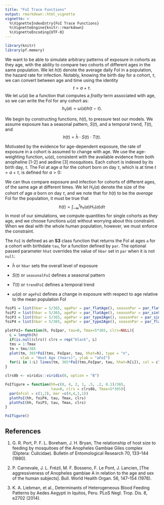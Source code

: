 ```yaml
---
title: "FoI Trace Functions"
output: rmarkdown::html_vignette
vignette: >
  %\VignetteIndexEntry{FoI Trace Functions}
  %\VignetteEngine{knitr::rmarkdown}
  %\VignetteEncoding{UTF-8}
---
```


```r
library(knitr) 
library(pf.memory)
```

We want to be able to simulate arbitrary patterns of exposure in cohorts as they age, with the ability to compare two cohorts of different ages in the same population. We let $h(t)$ denote the average daily FoI in a population, the hazard rate for infection. Notably, knowing the birth day for a cohort, $\tau,$ we can convert between age and time using the identity $$t = a + \tau.$$  We let $\omega(a)$ be a function that computes a *frailty* term associated with age, so we can write the FoI for any cohort as:
$$h_\tau(a) = \omega(a) h(t-\tau).$$ 

We begin by constructing functions, $h(t),$ to pressure test our models. We assume exposure has a seasonal pattern, $S(t)$, and a temporal trend, $T(t)$, and $$h(t) = \bar h \cdot S(t) \cdot T(t).$$ 

Motivated by the evidence for age-dependent exposure, the rate of exposure in a cohort is assumed to change with age. We use the age-weighting function, $\omega(a)$, consistent with the available evidence from both anopheline [1-2] and aedine [3] mosquitoes. Each cohort is indexed by its birth day, $\tau$. The FoI at age $a$ for the cohort born on day $\tau$, which is at time $t=a+\tau$, is defined for $a>0$: 

\begin{equation}
h_\tau(a) = \bar h \cdot \omega(a) \cdot S(a+\tau) \cdot T(a+\tau) 
\end{equation}

We can thus compare exposure and infection for cohorts of different ages, of the same age at different times. We let $H_\tau(a)$ denote the size of the cohort of age $a$ born on day $\tau$, and we note that for $h(t)$ to be the *average* FoI for the population, it must be true that 
$$h(t) = \int_{-\infty}^t h_\tau(a) H_\tau(a) d \tau $$ 
In most of our simulations, we compute quantities for single cohorts as they age, and we choose functions $\omega(a)$ without worrying about this constraint. When we deal with the whole human population, however, we must enforce the constraint. 

The `FoI` is defined as an **S3** class function that returns the FoI at ages `a` for a cohort with birthdate `tau`, for a function defined by `par`. The optional passed parameter `hhat` overrides the value of `hbar` set in `par` when it is not `null`: 

+ $\bar h$ or `hbar` sets the overall level of exposure
    
+ $S(t)$ or `seasonalFoI` defines a seasonal pattern
    
+ $T(t)$ or `trendFoI` defines a temporal trend 

+ $\omega(a)$ or `ageFoI` defines a change in exposure with respect to age relative to the mean population FoI

```r
foiP1 = list(hbar = 5/365, agePar = par_flatAge(), seasonPar = par_flatSeason(), trendPar = par_flatTrend()) 
foiP2 = list(hbar = 5/365, agePar = par_flatAge(), seasonPar = par_sinSeason(), trendPar = par_flatTrend()) 
foiP3 = list(hbar = 5/365, agePar = par_type2Age(), seasonPar = par_sinSeason(), trendPar = par_flatTrend()) 
foiP4 = list(hbar = 5/365, agePar = par_type2Age(), seasonPar = par_flatSeason(), trendPar = par_flatTrend()) 
```

```r
plotFoI= function(h, FoIpar, tau=0, Tmax=5*365, clrs=NULL){
  L = length(h)
  if(is.null(clrs)) clrs = rep("black", L)
  tms = 1:Tmax
  tm = tms/365 
  plot(tm, 365*FoI(tms, FoIpar, tau, hhat=h), type = "n", 
       xlab = "Host Age (Years)", ylab = "aFoI") 
  for(i in 1:L) lines(tm, 365*FoI(tms,FoIpar, tau, hhat=h[i]), col = clrs[i])
}
```

```r
clrs8b <- viridis::viridis(8, option = "B")

FoIfigure = function(hh=c(8, 4, 2, 1, .5, .2, 0.1)/365, 
                     tau=0, clrs = clrs8b, Tmax=5*365){
  par(mfcol = c(1,2), mar =c(4,4,1,1))
  plotFoI(hh, foiP4, tau, Tmax, clrs) 
  plotFoI(hh, foiP3, tau, Tmax, clrs) 
} 
```


```r
FoIfigure() 
```

## References

1. G. R. Port, P. F. L. Boreham, J. H. Bryan, The relationship of host size to feeding by mosquitoes of the Anopheles Gambiae Giles complex (Diptera: Culicidae). Bulletin of Entomological Research 70, 133–144 (1980).

2. P. Carnevale, J. L. Frézil, M. F. Bosseno, F. Le Pont, J. Lancien, [The aggressiveness of Anopheles gambiae A in relation to the age and sex of the human subjects]. Bull. World Health Organ. 56, 147–154 (1978).

3. K. A. Liebman, et al., Determinants of Heterogeneous Blood Feeding Patterns by Aedes Aegypti in Iquitos, Peru. PLoS Negl. Trop. Dis. 8, e2702 (2014).

